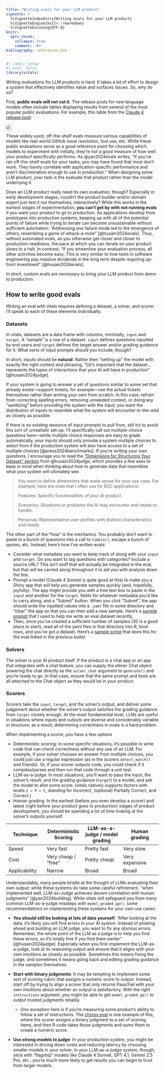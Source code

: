 ```yaml
---
title: "Writing evals for your LLM product"
vignette: >
  %\VignetteIndexEntry{Writing evals for your LLM product}
  %\VignetteEngine{knitr::rmarkdown}
  %\VignetteEncoding{UTF-8}
knitr:
  opts_chunk:
    collapse: true
    comment: '#>'
bibliography: references.bib
---
```


```r
#| label: setup
#| eval: false
library(vitals)
```

Writing evaluations for LLM products is hard. It takes a *lot* of effort to design a system that effectively identifies value and surfaces issues. So, why do so?

First, **public evals will not cut it.** The release posts for new language models often include tables displaying results from several of the most popular public evaluations. For example, this table from the [Claude 4 release post](https://www.anthropic.com/news/claude-4):

![](figures/claude_4.png){style="border-radius: 10px; box-shadow: 0 4px 8px rgba(0,0,0,0.3);"}

These widely used, off-the-shelf evals measure various capabilities of *models* like real-world GitHub issue resolution, tool use, etc. While these public evaluations serve as a good reference point for choosing which models to experiment with initially, they're not a good measure of how well *your product* specifically performs. As @yan2024evals writes, "If you've ran off-the-shelf evals for your tasks, you may have found that most don't work. They barely correlate with application-specific performance and aren't discriminative enough to use in production." When designing some LLM product, your task is the evaluate that product rather than the model underlying it.

Does an LLM product really need its own evaluation, though? Especially in early development stages, couldn't the product builder and/or domain expert just test it out themselves, interactively? While this works in the earliest stages of experimentation, **you can't get by with not running evals** if you want your product to go to production. As applications develop from prototypes into production systems, keeping up with all of the potential points of failure while trying to iterate can become unsustainable without sufficient automation: "Addressing one failure mode led to the emergence of others, resembling a game of whack-a-mole" [@husain2024evals]. Thus, without automated evals, as you otherwise get closer and closer to production-readiness, the pace at which you can iterate on your product slows to a halt. In contrast, "If you streamline your evaluation process, all other activities become easy. This is very similar to how tests in software engineering pay massive dividends in the long term despite requiring up-front investment" [@husain2024evals].

In short, custom evals are necessary to bring your LLM product from demo to production.

## How to write good evals

Writing an eval with vitals requires defining a dataset, a solver, and scorer. I'll speak to each of these elements individually.

### Datasets

In vitals, datasets are a data frame with columns, minimally, `input` and `target`. A "sample" is a row of a dataset. `input` defines questions inputted by end users and `target` defines the target answer and/or grading guidance for it. What sorts of input prompts should you include, though?

In short, inputs should be **natural**. Rather then "setting up" the model with exactly the right context and phrasing, "\[i\]t's important that the dataset... represents the types of interactions that your AI will have in production" [@husain2024judge].

If your system is going to answer a set of questions similar to some set that already exists—support tickets, for example—use the actual tickets themselves rather than writing your own from scratch. In this case, refrain from correcting spelling errors, removing unneeded context, or doing any "sanitizing" before providing the system with the input; you want the distribution of inputs to resemble what the system will encounter in-the-wild as closely as possible.

If there is no existing resource of input prompts to pull from, still try to avoid this sort of unrealistic set-up. I'll specifically call out multiple-choice questions here—while multiple choice responses are easy to grade automatically, your inputs should only provide a system multiple choices to select from if the production system will also have access to a set of multiple choices [@press2024benchmarks]. If you're writing your own questions, I encourage you to read the ["Dimensions for Structuring Your Dataset" section](https://hamel.dev/blog/posts/llm-judge/#dimensions-for-structuring-your-dataset) from @husain2024judge, which provides a few axes to keep in mind when thinking about how to generate data that resembles what your system will ultimately see:

> You want to define dimensions that make sense for your use case. For example, here are ones that I often use for B2C applications:
>
> Features: Specific functionalities of your AI product.
>
> Scenarios: Situations or problems the AI may encounter and needs to handle.
>
> Personas: Representative user profiles with distinct characteristics and needs.

The other part of the "how" is the mechanics. You probably don't want to paste in a bunch of questions into a call to `tibble()`, escape a bunch of quotes, etc. Instead, here's how I've written evals:

-   Consider what metadata you want to keep track of along with your `input` and `target`. Do you want to tag questions with categories? Include a source URL? This isn't stuff that will actually be integrated in the eval, but that will be carried along throughout it to aid you with analysis down the line.
-   Prompt a model (Claude 4 Sonnet is quite good at this) to make you a Shiny app that will help you generate samples quickly (and, hopefully, joyfully). The app might provide you with a free text box to paste in the `input` and another for the `target`, fields for whatever metadata you'd like to carry along, and a "Submit" button. When you click "Submit", the app should write the inputted values into a `.yaml` file in some directory and "clear" the app so that you can then add a new sample. Here's a [sample prompt](https://github.com/simonpcouch/choreseval/blob/main/data-raw/sample-generator-prompt.txt) that I used to help me write an eval dataset recently.
-   Then, once you've created a sufficient number of samples (30 is a good place to start), read all of the yaml files in that directory into R, bind rows, and you've got a dataset. Here's a [sample script](https://github.com/simonpcouch/choreseval/blob/51694ad44f09fdef234f7348f4409c494c585bd3/data-raw/chores-dataset.R) that does this for the eval linked in the previous bullet.

### Solvers

The solver is your AI product itself. If the product is a chat app or an app that integrates with a chat feature, you can supply the ellmer Chat object powering the chat directly as the `solver_chat` argument to `generate()` and you're ready to go. In that case, ensure that the same prompt and tools are all attached to the Chat object as they would be in your product.

### Scorers

Scorers take the `input`, `target`, and the solver's output, and deliver some judgement about whether the solver's output satisfies the grading guidance from `target` closely enough. At the most fundamental level, LLMs are useful in situations where inputs and outputs are diverse and considerably variable in structure; as a result, determining correctness in evals is a hard problem.

When implementing a scorer, you have a few options

-   Deterministic scoring: In some specific situations, it's possible to write code that can check correctness without any use of an LLM. For example, if your solver chooses an answer from multiple choices, you could just use a regular expression (as in the scorers `detect_match()` and friends). Or, if your scorer outputs code, you could check if it compiles/parses and then run that code through a unit test.
-   LLM-as-a-judge: In most situations, you'll want to pass the input, the solver's result, and the grading guidance (`target`) to a model, and ask the model to allot some score. (vitals natively supports factors with levels `I < P < C`, standing for Incorrect, (optional) Partially Correct, and Correct.)
-   Human grading: In the earliest (before you even develop a scorer) and latest (right before your product goes to production) stages of product development, you should be spending a lot of time looking at the solver's outputs yourself.

| Technique | Deterministic Scoring | LLM-as-a-judge / model grading | Human grading |
|------------------|------------------|------------------|------------------|
| Speed | Very fast | Pretty fast | Very slow |
| Cost | Very cheap / "free" | Pretty cheap | Very expensive |
| Applicability | Narrow | Broad | Broad |

Understandably, many people bristle at the thought of LLMs evaluating their own output; while these systems do take some careful refinement, "when implemented well, LLM-as-Judge achieves decent correlation with human judgments" [@yan2024building]. While vitals will safeguard you from many common LLM-as-a-judge missteps with `model_graded_qa()`, some recommendations on implementing these systems for your own use cases:

-   **You should still be looking at lots of data yourself**: "After looking at the data, it's likely you will find errors in your AI system. Instead of plowing ahead and building an LLM judge, you want to fix any obvious errors. Remember, the whole point of the LLM as a judge is to help you find these errors, so it's totally fine if you find them earlier" [@husain2024judge]. Especially when you first implement the LLM-as-a-judge, look at its reasoning output and ensure that it aligns with your own intuitions as closely as possible. Sometimes this means fixing the judge, and sometimes it means going back and editing grading guidance in the samples themselves.

-   **Start with binary judgments**: It may be tempting to implement some sort of scoring rubric that assigns a numeric score to output. Instead, start off by trying to align a scorer that only returns Pass/Fail with your own intuitions about whether an output is satisfactory. With the right `instructions` argument, you might be able to get `model_graded_qa()` to output trusted judgments reliably.

    -   One exception here is if you're measuring some product's ability to follow a set of instructions. The [chores eval](https://github.com/simonpcouch/choreseval) is one example of this, where the scorer assigns a binary judgment to a set of scoring items, and then R code takes those judgments and sums them to create a numeric score.

-   **Use strong models to judge**: In your production system, you might be interested in driving down costs and reducing latency by choosing smaller models in your solver. In your LLM-as-a-judge system, though, stick with "flagship" models like Claude 4 Sonnet, GPT 4.1, Gemini 2.5 Pro, etc.; you're much more likely to get results you can begin to trust from larger models.
